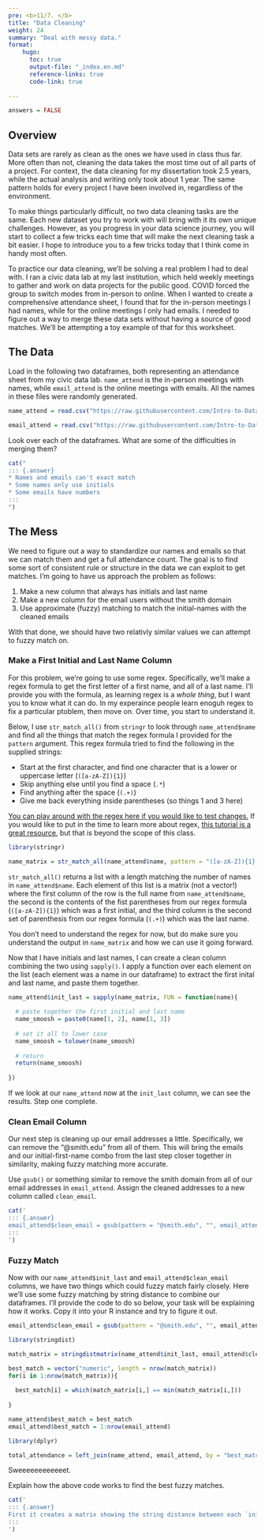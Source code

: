 ```yaml
---
pre: <b>11/7. </b>
title: "Data Cleaning"
weight: 24
summary: "Deal with messy data."
format:
    hugo:
      toc: true
      output-file: "_index.en.md"
      reference-links: true
      code-link: true
      
---
```


```r
answers = FALSE
```


## Overview

Data sets are rarely as clean as the ones we have used in class thus far. More often than not, cleaning the data takes the most time out of all parts of a project. For context, the data cleaning for my dissertation took 2.5 years, while the actual analysis and writing only took about 1 year. The same pattern holds for every project I have been involved in, regardless of the environment.

To make things particularly difficult, no two data cleaning tasks are the same. Each new dataset you try to work with will bring with it its own unique challenges. However, as you progress in your data science journey, you will start to collect a few tricks each time that will make the next cleaning task a bit easier. I hope to introduce you to a few tricks today that I think come in handy most often.

To practice our data cleaning, we'll be solving a real problem I had to deal with. I ran a civic data lab at my last institution, which held weekly meetings to gather and work on data projects for the public good. COVID forced the group to switch modes from in-person to online. When I wanted to create a comprehensive attendance sheet, I found that for the in-person meetings I had names, while for the online meetings I only had emails. I needed to figure out a way to merge these data sets without having a source of good matches. We'll be attempting a toy example of that for this worksheet.

## The Data

Load in the following two dataframes, both representing an attendance sheet from my civic data lab. `name_attend` is the in-person meetings with names, while `email_attend` is the online meetings with emails. All the names in these files were randomly generated.

```r
name_attend = read.csv("https://raw.githubusercontent.com/Intro-to-Data-Science-Template/intro_to_data_science_reader/main/content/class_worksheets/26_data_cleaning/data/name_df.csv")

email_attend = read.csv("https://raw.githubusercontent.com/Intro-to-Data-Science-Template/intro_to_data_science_reader/main/content/class_worksheets/26_data_cleaning/data/email_df.csv")
```

::: {.question}
Look over each of the dataframes. What are some of the difficulties in merging them?
:::

```r
cat("
::: {.answer}
* Names and emails can't exact match
* Some names only use initials
* Some emails have numbers
:::
")
```

## The Mess

We need to figure out a way to standardize our names and emails so that we can match them and get a full attendance count. The goal is to find some sort of consistent rule or structure in the data we can exploit to get matches. I'm going to have us approach the problem as follows:

1. Make a new column that always has initials and last name
2. Make a new column for the email users without the smith domain
3. Use approximate (fuzzy) matching to match the initial-names with the cleaned emails

With that done, we should have two relativly similar values we can attempt to fuzzy match on.

### Make a First Initial and Last Name Column

For this problem, we're going to use some regex. Specifically, we'll make a regex formula to get the first letter of a first name, and all of a last name. I'll provide you with the formula, as learning regex is a *whole thing*, but I want you to know what it can do. In my experaince people learn enoguh regex to fix a particular ptoblem, then move on. Over time, you start to understand it.

Below, I use `str_match_all()` from `stringr` to look through `name_attend$name` and find all the things that match the regex formula I provided for the `pattern` argument. This regex formula tried to find the following in the supplied strings:

* Start at the first character, and find one character that is a lower or uppercase letter (`([a-zA-Z]){1}`)
* Skip anything else until you find a space (`.* `)
* Find anything after the space (`(.+)`)
* Give me back everything inside parentheses (so things 1 and 3 here)

[You can play around with the regex here if you would like to test changes.](https://regex101.com/r/Z44FT9/1) If you would like to put in the time to learn more about regex, [this tutorial is a great resource](https://regexlearn.com/learn/regex101), but that is beyond the scope of this class.

```r
library(stringr)

name_matrix = str_match_all(name_attend$name, pattern = "([a-zA-Z]){1}.* (.+)")
```

`str_match_all()` returns a list with a length matching the number of names in `name_attend$name`. Each element of this list is a matrix (not a vector!) where the first column of the row is the full name from `name_attend$name`, the second is the contents of the fist parentheses from our regex formula (`([a-zA-Z]){1}`) which was a first initial, and the third column is the second set of parenthesis from our regex formula (`(.+)`) which was the last name. 

::: {.question}
You don't need to understand the regex for now, but do make sure you understand the output in `name_matrix` and how we can use it going forward.
:::

Now that I have initials and last names, I can create a clean column combining the two using `sapply()`. I apply a function over each element on the list (each element was a name in our dataframe) to extract the first inital and last name, and paste them together.

```r
name_attend$init_last = sapply(name_matrix, FUN = function(name){
  
  # paste together the first initial and last name
  name_smoosh = paste0(name[1, 2], name[1, 3])
  
  # set it all to lower case
  name_smoosh = tolower(name_smoosh)
  
  # return
  return(name_smoosh)
  
})
```

If we look at our `name_attend` now at the `init_last` column, we can see the results. Step one complete.

### Clean Email Column

Our next step is cleaning up our email addresses a little. Specifically, we can remove the "@smith.edu" from all of them. This will bring the emails and our initial-first-name combo from the last step closer together in similarity, making fuzzy matching more accurate.

::: {.question}
Use `gsub()` or something similar to remove the smith domain from all of our email addresses in `email_attend`. Assign the cleaned addresses to a new column called `clean_email`.
:::

```r
cat('
::: {.answer}
email_attend$clean_email = gsub(pattern = "@smith.edu", "", email_attend$email)
:::
')
```

### Fuzzy Match

Now with our `name_attend$init_last` and `email_attend$clean_email` columns, we have two things which could fuzzy match fairly closely. Here we'll use some fuzzy matching by string distance to combine our dataframes. I'll provide the code to do so below, your task will be explaining how it works. Copy it into your R instance and try to figure it out.

```r
email_attend$clean_email = gsub(pattern = "@smith.edu", "", email_attend$email)
```

```r
library(stringdist)

match_matrix = stringdistmatrix(name_attend$init_last, email_attend$clean_email, method = "cosine")

best_match = vector("numeric", length = nrow(match_matrix))
for(i in 1:nrow(match_matrix)){
  
  best_match[i] = which(match_matrix[i,] == min(match_matrix[i,]))
  
}

name_attend$best_match = best_match
email_attend$best_match = 1:nrow(email_attend)
```

```r
library(dplyr)

total_attendance = left_join(name_attend, email_attend, by = "best_match")
```

Sweeeeeeeeeeeet.

::: {.question}
Explain how the above code works to find the best fuzzy matches.
:::

```r
cat('
::: {.answer}
First it creates a matrix showing the string distance between each `init_last` and `clean_email`. For each row in that matrix, we then find the smallest distance, and what column that distance matched with. Afterwards, we crate a new column in `name_attend` called `best_match` which gives what row in `email_attend` is the best match. We assign a ID to `email_attend` in a column called `best_match` so that we can join on them.
:::
')
```

